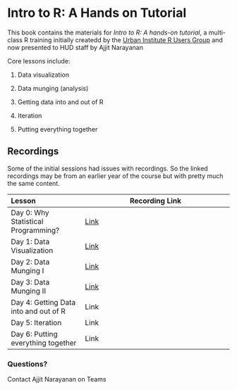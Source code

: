 # Intro to R: A Hands on Tutorial {.unnumbered}

This book contains the materials for *Intro to R: A hands-on tutorial*, a multi-class R training initially createdd by the [Urban Institute R Users Group](https://urbaninstitute.github.io/r-at-urban/) and now presented to HUD staff by Ajjit Narayanan

Core lessons include:

1.  Data visualization

2.  Data munging (analysis)

3.  Getting data into and out of R

4.  Iteration

5.  Putting everything together

## Recordings

Some of the initial sessions had issues with recordings. So the linked recordings may be from an earlier year of the course but with pretty much the same content.


| Lesson | Recording Link |
|:-------|----------------|
| Day 0: Why Statistical Programming? |  [Link](https://us02web.zoom.us/rec/play/ctHtGaZbt_GNzUWHts9byWbJgx09MtEzohC0vP1XIBGI7NFLosA523eVZ0SeZkWlBDDM-af_DMUmw1JV.bk2OSIsMToaPRYNF?canPlayFromShare=true&from=share_recording_detail&continueMode=true&componentName=rec-play&originRequestUrl=https%3A%2F%2Fus02web.zoom.us%2Frec%2Fshare%2F8YbXmIjZ5QQsHzCjCBGY8ySxvkdbdMSVqrEe24c2DvjnTNFlQudxNWY8aH9kSUsT.cWkx4dDdfv7gwPBW)|
| Day 1: Data Visualization |  [Link](https://us02web.zoom.us/rec/play/LheL1d4YSab7mEOlyv8kAqELs6uRg_GAFjqs9do6IHsn7VMb7sKONOZU4tbBRo244kJYnJEUKiVZXhMm.pYuGkv5_gwk_xA1P?canPlayFromShare=true&from=share_recording_detail&continueMode=true&componentName=rec-play&originRequestUrl=https%3A%2F%2Fus02web.zoom.us%2Frec%2Fshare%2F2CPW6Bq1kiQ9vAB2fXRgj32jAoX-x1rI_r-ETblusjEUMZtM1gCBtHVj7Ghv1C2X.Abn5RTrHm1gS3Sa9) |
| Day 2: Data Munging I |  [Link](https://hudgov.sharepoint.com/:v:/s/OGrp-pliddataandanalytics/EeuDHT92SbpIpWR-H0vN_nABabpe5oCcuIeueYRi9m4ZTQ?e=MB3uGc&nav=eyJyZWZlcnJhbEluZm8iOnsicmVmZXJyYWxBcHAiOiJTdHJlYW1XZWJBcHAiLCJyZWZlcnJhbFZpZXciOiJTaGFyZURpYWxvZyIsInJlZmVycmFsQXBwUGxhdGZvcm0iOiJXZWIiLCJyZWZlcnJhbE1vZGUiOiJ2aWV3In19) |
| Day 3: Data Munging II |  [Link](https://us02web.zoom.us/rec/play/dQgemYA2lmSmqbwyaklIK9G-5zAhasJwQx44YTtnQTp6WLuApZNWBO1u6TPsuXVfwGvE8Ku_rPPfc-sS.UxtH_vXFZ3EgbFi0?canPlayFromShare=true&from=share_recording_detail&continueMode=true&componentName=rec-play&originRequestUrl=https%3A%2F%2Fus02web.zoom.us%2Frec%2Fshare%2FTEJOPCeu09LcTJOY-8-0F7cXd7uRO2fF8ABF7XLLfPNl2ueII2t9iUQOrw6rEN4W.ji01U4oePAY-glCv) |
| Day 4: Getting Data into and out of R |  Link |
| Day 5: Iteration |  Link |
| Day 6: Putting everything together |  Link |



### Questions?

Contact Ajjit Narayanan on Teams
